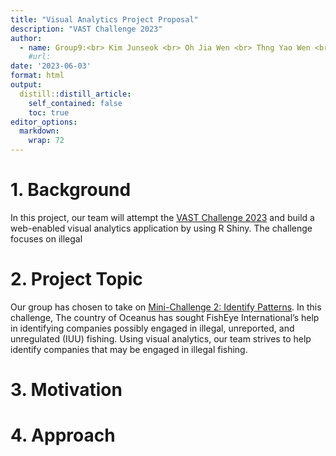 ```yaml
---
title: "Visual Analytics Project Proposal"
description: "VAST Challenge 2023"
author:
  - name: Group9:<br> Kim Junseok <br> Oh Jia Wen <br> Thng Yao Wen <br>
    #url: 
date: '2023-06-03'
format: html
output:
  distill::distill_article:
    self_contained: false
    toc: true
editor_options: 
  markdown: 
    wrap: 72
---
```


# 1. Background

In this project, our team will attempt the [VAST Challenge
2023](https://vast-challenge.github.io/2023/) and build a web-enabled
visual analytics application by using R Shiny. The challenge focuses on
illegal

# 2. Project Topic

Our group has chosen to take on [Mini-Challenge 2: Identify
Patterns](https://vast-challenge.github.io/2023/MC2.html). In this
challenge, The country of Oceanus has sought FishEye International's
help in identifying companies possibly engaged in illegal, unreported,
and unregulated (IUU) fishing. Using visual analytics, our team strives
to help identify companies that may be engaged in illegal fishing.

# 3. Motivation

# 4. Approach
